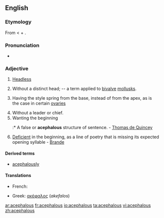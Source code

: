 ==English==

===Etymology===
From {{etyl|grc}} {{term|sc=polytonic|ἀκέφαλος|tr=akephalos||headless}} < {{term|ἀ-||not}} + {{term|sc=polytonic|κεφαλή|tr=kephalē||head}}.

===Pronunciation===
* {{IPA|/əˈsɛfələs/}}

===Adjective===
{{en-adj}}

# [[headless|Headless]]
# {{zoology}} Without a distinct head; -- a term applied to [[bivalve]] [[mollusk]]s.
# {{botany}} Having the style spring from the base, instead of from the apex, as is the case in certain [[ovary|ovaries]]
# Without a leader or chief.
# Wanting the beginning
#:* A false or '''acephalous''' structure of sentence. - [[w:Thomas de Quincey|Thomas de Quincey]]
# {{prosody}} [[deficient|Deficient]] in the beginning, as a line of poetry that is missing its expected opening syllable - [[Brande]]

====Derived terms====
* [[acephalously]]

====Translations====
{{trans-top|headless}}
* French: {{t+|fr|acéphale}}
{{trans-mid}}
* Greek: [[ακέφαλος]] (''akefalos'')
{{trans-bottom}}

[[ar:acephalous]]
[[fr:acephalous]]
[[io:acephalous]]
[[ta:acephalous]]
[[vi:acephalous]]
[[zh:acephalous]]